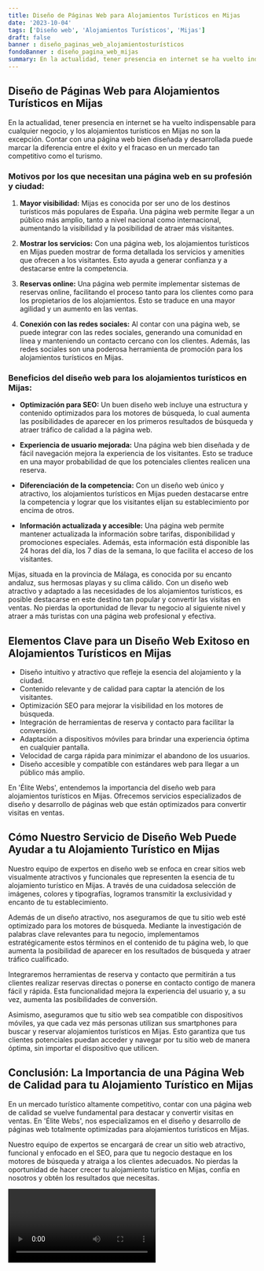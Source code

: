 ```yaml
---
title: Diseño de Páginas Web para Alojamientos Turísticos en Mijas
date: '2023-10-04'
tags: ['Diseño web', 'Alojamientos Turísticos', 'Mijas']
draft: false
banner : diseño_paginas_web_alojamientosturísticos
fondoBanner : diseño_pagina_web_mijas
summary: En la actualidad, tener presencia en internet se ha vuelto indispensable para cualquier negocio, y los alojamientos turísticos en Mijas no son la excepción. Contar con una página web bien diseñada y desarrollada puede marcar la diferencia entre el éxito y el fracaso en un mercado tan competitivo como el turismo.
---
```


## Diseño de Páginas Web para Alojamientos Turísticos en Mijas

En la actualidad, tener presencia en internet se ha vuelto indispensable para cualquier negocio, y los alojamientos turísticos en Mijas no son la excepción. Contar con una página web bien diseñada y desarrollada puede marcar la diferencia entre el éxito y el fracaso en un mercado tan competitivo como el turismo.

### Motivos por los que necesitan una página web en su profesión y ciudad:

1. **Mayor visibilidad:** Mijas es conocida por ser uno de los destinos turísticos más populares de España. Una página web permite llegar a un público más amplio, tanto a nivel nacional como internacional, aumentando la visibilidad y la posibilidad de atraer más visitantes.

2. **Mostrar los servicios:** Con una página web, los alojamientos turísticos en Mijas pueden mostrar de forma detallada los servicios y amenities que ofrecen a los visitantes. Esto ayuda a generar confianza y a destacarse entre la competencia.

3. **Reservas online:** Una página web permite implementar sistemas de reservas online, facilitando el proceso tanto para los clientes como para los propietarios de los alojamientos. Esto se traduce en una mayor agilidad y un aumento en las ventas.

4. **Conexión con las redes sociales:** Al contar con una página web, se puede integrar con las redes sociales, generando una comunidad en línea y manteniendo un contacto cercano con los clientes. Además, las redes sociales son una poderosa herramienta de promoción para los alojamientos turísticos en Mijas.

### Beneficios del diseño web para los alojamientos turísticos en Mijas:

- **Optimización para SEO:** Un buen diseño web incluye una estructura y contenido optimizados para los motores de búsqueda, lo cual aumenta las posibilidades de aparecer en los primeros resultados de búsqueda y atraer tráfico de calidad a la página web.

- **Experiencia de usuario mejorada:** Una página web bien diseñada y de fácil navegación mejora la experiencia de los visitantes. Esto se traduce en una mayor probabilidad de que los potenciales clientes realicen una reserva.

- **Diferenciación de la competencia:** Con un diseño web único y atractivo, los alojamientos turísticos en Mijas pueden destacarse entre la competencia y lograr que los visitantes elijan su establecimiento por encima de otros.

- **Información actualizada y accesible:** Una página web permite mantener actualizada la información sobre tarifas, disponibilidad y promociones especiales. Además, esta información está disponible las 24 horas del día, los 7 días de la semana, lo que facilita el acceso de los visitantes.

Mijas, situada en la provincia de Málaga, es conocida por su encanto andaluz, sus hermosas playas y su clima cálido. Con un diseño web atractivo y adaptado a las necesidades de los alojamientos turísticos, es posible destacarse en este destino tan popular y convertir las visitas en ventas. No pierdas la oportunidad de llevar tu negocio al siguiente nivel y atraer a más turistas con una página web profesional y efectiva.

<GifSeo />

<Cta />

## Elementos Clave para un Diseño Web Exitoso en Alojamientos Turísticos en Mijas

- Diseño intuitivo y atractivo que refleje la esencia del alojamiento y la ciudad.
- Contenido relevante y de calidad para captar la atención de los visitantes.
- Optimización SEO para mejorar la visibilidad en los motores de búsqueda.
- Integración de herramientas de reserva y contacto para facilitar la conversión.
- Adaptación a dispositivos móviles para brindar una experiencia óptima en cualquier pantalla.
- Velocidad de carga rápida para minimizar el abandono de los usuarios.
- Diseño accesible y compatible con estándares web para llegar a un público más amplio.

En 'Élite Webs', entendemos la importancia del diseño web para alojamientos turísticos en Mijas. Ofrecemos servicios especializados de diseño y desarrollo de páginas web que están optimizados para convertir visitas en ventas.

## Cómo Nuestro Servicio de Diseño Web Puede Ayudar a tu Alojamiento Turístico en Mijas

Nuestro equipo de expertos en diseño web se enfoca en crear sitios web visualmente atractivos y funcionales que representen la esencia de tu alojamiento turístico en Mijas. A través de una cuidadosa selección de imágenes, colores y tipografías, logramos transmitir la exclusividad y encanto de tu establecimiento.

Además de un diseño atractivo, nos aseguramos de que tu sitio web esté optimizado para los motores de búsqueda. Mediante la investigación de palabras clave relevantes para tu negocio, implementamos estratégicamente estos términos en el contenido de tu página web, lo que aumenta la posibilidad de aparecer en los resultados de búsqueda y atraer tráfico cualificado.

Integraremos herramientas de reserva y contacto que permitirán a tus clientes realizar reservas directas o ponerse en contacto contigo de manera fácil y rápida. Esta funcionalidad mejora la experiencia del usuario y, a su vez, aumenta las posibilidades de conversión.

Asimismo, aseguramos que tu sitio web sea compatible con dispositivos móviles, ya que cada vez más personas utilizan sus smartphones para buscar y reservar alojamientos turísticos en Mijas. Esto garantiza que tus clientes potenciales puedan acceder y navegar por tu sitio web de manera óptima, sin importar el dispositivo que utilicen.

## Conclusión: La Importancia de una Página Web de Calidad para tu Alojamiento Turístico en Mijas

En un mercado turístico altamente competitivo, contar con una página web de calidad se vuelve fundamental para destacar y convertir visitas en ventas. En 'Élite Webs', nos especializamos en el diseño y desarrollo de páginas web totalmente optimizadas para alojamientos turísticos en Mijas.

Nuestro equipo de expertos se encargará de crear un sitio web atractivo, funcional y enfocado en el SEO, para que tu negocio destaque en los motores de búsqueda y atraiga a los clientes adecuados. No pierdas la oportunidad de hacer crecer tu alojamiento turístico en Mijas, confía en nosotros y obtén los resultados que necesitas.

<Video />

<CtaBot job='Alojamientos Turísticos' city='Mijas'/>

<Gmaps query='Mijas+españa+maps' />